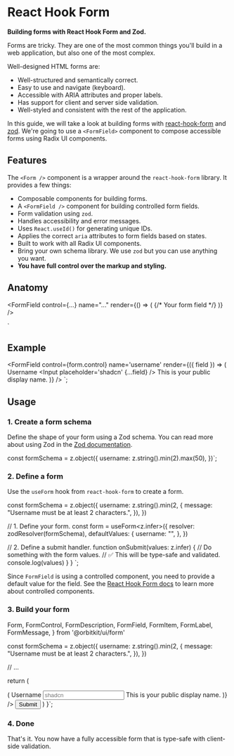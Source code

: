 

<Meta of={FormStories} />

<PrimitiveDocsButton docsUrl='https://react-hook-form.com/' />

# React Hook Form

**Building forms with React Hook Form and Zod.**

Forms are tricky. They are one of the most common things you'll build in a web application, but also one of the most complex.

Well-designed HTML forms are:

- Well-structured and semantically correct.
- Easy to use and navigate (keyboard).
- Accessible with ARIA attributes and proper labels.
- Has support for client and server side validation.
- Well-styled and consistent with the rest of the application.

In this guide, we will take a look at building forms with [react-hook-form](https://react-hook-form.com/) and [zod](https://zod.dev/). We're going to use a `<FormField>` component to compose accessible forms using Radix UI components.

## Features

The `<Form />` component is a wrapper around the `react-hook-form` library. It provides a few things:

- Composable components for building forms.
- A `<FormField />` component for building controlled form fields.
- Form validation using `zod`.
- Handles accessibility and error messages.
- Uses `React.useId()` for generating unique IDs.
- Applies the correct `aria` attributes to form fields based on states.
- Built to work with all Radix UI components.
- Bring your own schema library. We use `zod` but you can use anything you want.
- **You have full control over the markup and styling.**

## Anatomy

  <FormField
    control={...}
    name="..."
    render={() => (
      <FormItem>
        <FormLabel />
        <FormControl>
          {/* Your form field */}
        </FormControl>
        <FormDescription />
        <FormMessage />
      </FormItem>
    )}
  />
</Form>`

<Source code={anatomyCode} language='tsx' dark />

## Example


<FormField
  control={form.control}
  name='username'
  render={({ field }) => (
    <FormItem>
      <FormLabel>Username</FormLabel>
      <FormControl>
        <Input placeholder='shadcn' {...field} />
      </FormControl>
      <FormDescription>This is your public display name.</FormDescription>
      <FormMessage />
    </FormItem>
  )}
/>
`;

<Source code={exampleCode} language='tsx' dark />

## Usage

### 1. Create a form schema

Define the shape of your form using a Zod schema. You can read more about using Zod in the [Zod documentation](https://zod.dev/).



const formSchema = z.object({
username: z.string().min(2).max(50),
})`;

<Source code={schemaCode} language='ts' dark />

### 2. Define a form

Use the `useForm` hook from `react-hook-form` to create a form.



const formSchema = z.object({
username: z.string().min(2, {
message: "Username must be at least 2 characters.",
}),
})

  // 1. Define your form.
  const form = useForm<z.infer<typeof formSchema>>({
    resolver: zodResolver(formSchema),
    defaultValues: {
      username: "",
    },
  })

// 2. Define a submit handler.
function onSubmit(values: z.infer<typeof formSchema>) {
// Do something with the form values.
// ✅ This will be type-safe and validated.
console.log(values)
}
}
`;

<Source code={formCode} language='tsx' dark />

Since `FormField` is using a controlled component, you need to provide a default value for the field. See the [React Hook Form docs](https://react-hook-form.com/docs/usecontroller) to learn more about controlled components.

### 3. Build your form



  Form,
  FormControl,
  FormDescription,
  FormField,
  FormItem,
  FormLabel,
  FormMessage,
} from '@orbitkit/ui/form'

const formSchema = z.object({
username: z.string().min(2, {
message: "Username must be at least 2 characters.",
}),
})

  // ...

return (

<Form {...form}>
  <form onSubmit={form.handleSubmit(onSubmit)} className='space-y-8'>
    <FormField
      control={form.control}
      name='username'
      render={({ field }) => (
        <FormItem>
          <FormLabel>Username</FormLabel>
          <FormControl>
            <Input placeholder='shadcn' {...field} />
          </FormControl>
          <FormDescription>This is your public display name.</FormDescription>
          <FormMessage />
        </FormItem>
      )}
    />
    <Button type='submit'>Submit</Button>
  </form>
</Form>
) }`;

<Source code={buildCode} language='tsx' dark format />

### 4. Done

That's it. You now have a fully accessible form that is type-safe with client-side validation.

<Canvas of={FormStories.Default} />
